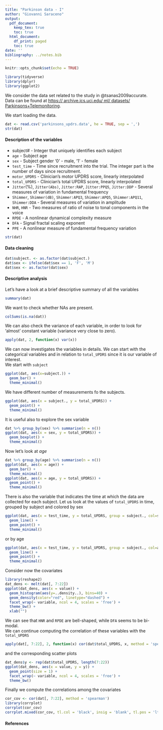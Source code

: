 ```yaml
---
title: "Parkinson data - I"
author: "Giovanni Saraceno"
output:
  pdf_document:
    keep_tex: true
    toc: true
  html_document:
    df_print: paged
    toc: true
date: ''
bibliography: ../notes.bib
---
```


```r
knitr::opts_chunk$set(echo = TRUE)
```
```r
library(tidyverse)
library(dplyr)
library(ggplot2)
```

We consider the data set related to the study in @tsanas2009accurate. 
Data can be found at [https:// archive.ics.uci.edu/ ml/ datasets/ Parkinsons+Telemonitoring](https:// archive.ics.uci.edu/ ml/ datasets/ Parkinsons+Telemonitoring). 

We start loading the data.
```r
dat <- read.csv('parkinsons_updrs.data', he = TRUE, sep = ',')
str(dat)
```

#### Description of the variables

- subject# - Integer that uniquely identifies each subject
- `age` - Subject age
- `sex` - Subject gender ‘0’ - male, ‘1’ - female
- `test_time` - Time since recruitment into the trial. The integer part is the number of days since
recruitment.
- `motor_UPDRS` - Clinician’s motor UPDRS score, linearly interpolated
- `total_UPDRS` - Clinician’s total UPDRS score, linearly interpolated
- `Jitter`(%), `Jitter(Abs)`, `Jitter:RAP`, `Jitter:PPQ5`, `Jitter:DDP` - Several measures of variation in fundamental frequency
- `Shimmer`, `Shimmer(dB)`, `Shimmer:APQ3`, `Shimmer:APQ5`, `Shimmer:APQ11`, `Shimmer:DDA` - Several
measures of variation in amplitude 
- `NHR`, `HNR` - Two measures of ratio of noise to tonal components in the voice
- `RPDE` - A nonlinear dynamical complexity measure
- `DFA` - Signal fractal scaling exponent
- `PPE` - A nonlinear measure of fundamental frequency variation

```r
str(dat)
```

#### Data cleaning

```r
dat$subject. <- as.factor(dat$subject.)
dat$sex <- ifelse(dat$sex == 1, 'F', 'M')
dat$sex <- as.factor(dat$sex)
```

#### Descriptive analysis

Let’s have a look at a brief descriptive summary of all the variables
```r
summary(dat)
```

We want to check whether NAs are present.
```r
colSums(is.na(dat))
```

We can also check the variance of each variable, in order to look for ‘almost’ constant variable (variance very
close to zero).
```r
apply(dat, 2, function(x) var(x))
```

We can now investigates the variables in details. We can start with the categorical variables and in relation to `total_UPDRS` since it is our variable of interest. \
We start with `subject`
```r
ggplot(dat, aes(x=subject.)) +
  geom_bar() + 
  theme_minimal()
```

We have different number of measurements fo the subjects. 
```r
ggplot(dat, aes(x = subject., y = total_UPDRS)) +
  geom_point() + 
  theme_minimal()
```

It is useful also to explore the sex variable
```r
dat %>% group_by(sex) %>% summarise(n = n())
ggplot(dat, aes(x = sex, y = total_UPDRS)) +
  geom_boxplot() + 
  theme_minimal()
```

Now let's look at *age*
```r
dat %>% group_by(age) %>% summarise(n = n())
ggplot(dat, aes(x = age)) +
  geom_bar() + 
  theme_minimal()
ggplot(dat, aes(x = age, y = total_UPDRS)) +
  geom_point() + 
  theme_minimal()
```


There is also the variable that indicates the time at which the data are collected for each subject. Let us look at the values of `total_UPDRS` in time, grouped by subject and colored by sex
```r
ggplot(dat, aes(x = test_time, y = total_UPDRS, group = subject., col=sex)) + 
  geom_line() +
  geom_point() +
  theme_minimal()
```
or by age
```r
ggplot(dat, aes(x = test_time, y = total_UPDRS, group = subject., col=age)) + 
  geom_line() +
  geom_point() +
  theme_minimal()
```

Consider now the covariates
```r
library(reshape2)
dat_dens <- melt(dat[, 7:22])
ggplot(dat_dens, aes(x = value)) + 
  geom_histogram(aes(y=..density..), bins=40) +
  geom_density(color="red", linetype="dashed") +
  facet_wrap(~ variable, ncol = 4, scales = 'free') +
  theme_bw() +
  xlab("")
```

We can see that `HNR` and `RPDE` are bell-shaped, while `DFA` seems to be bi-modal. \
We can continue computing the correlation of these variables with the `total_UPDRS`
```r
apply(dat[, 7:22], 2, function(x) cor(dat$total_UPDRS, x, method = 'spearman'))
```
and the corresponding scatter plots
```r
dat_dens$y <- rep(dat$total_UPDRS, length(7:22))
ggplot(dat_dens, aes(x = value, y = y)) + 
  geom_point(size = 1) +
  facet_wrap(~ variable, ncol = 4, scales = 'free') +
  theme_bw()
```

Finally we compute the correlations among the covariates
```r
cor_cov <- cor(dat[, 7:22], method = 'spearman')
library(corrplot)
corrplot(cor_cov)
corrplot.mixed(cor_cov, tl.col = 'black', insig = 'blank', tl.pos = 'lt', number.cex = 0.5)
```


#### References
